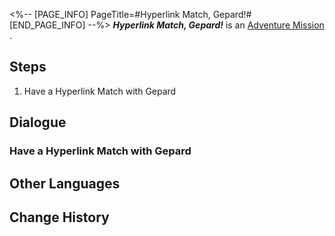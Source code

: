 <%-- [PAGE_INFO]
PageTitle=#Hyperlink Match, Gepard!#
[END_PAGE_INFO] --%>
{{Stub|Dialogue.}}
{{Mission Infobox
|id            = 8014127
|title         = 
|image         = <!--Mission Hyperlink Match, Gepard!.png-->
|type          = Adventure
|event_name    = 
|chapter       = 
|requirements  = 
* [[Adventure Mission]] ''[[Hyperlink Match, Wen Shiling!]]'' completed
* [[Adventure Mission]] ''[[Hyperlink Match, Julian!]]'' completed
* [[Adventure Mission]] ''[[Hyperlink Match, Dunn!]]'' completed
* [[Adventure Mission]] ''[[Hyperlink Match, Oleg!]]'' completed
|summary       = <!--official mission summary from Fate's Atlas-->
|characters    = Trailblazer
|startLocation = [[<!--starting world-->]] - [[<!--starting area-->]]
|world         = <!--starting world-->
|area          = <!--starting area-->
|prev          = Hyperlink Match, Oleg!
|next          = 
|rewards       = 
}}
'''''Hyperlink Match, Gepard!''''' is an [[Adventure Mission]]<!--in [world]-->.

==Steps==
# Have a Hyperlink Match with Gepard

<!--
==Gameplay Notes==

--><!--
==Trial Character==

-->
==Dialogue==
{{Stub Dialogue}}
===Have a Hyperlink Match with Gepard===
{{Mission Description|type=adventure|location=<!--to be added-->|The core gameplay loop behind Aetherium Wars is "dueling." Challenge different players and show your true strength!}}
{{Dialogue Start}}
:{{tx}}
{{Dialogue End}}

==Other Languages==
{{Other Languages
|en   = Hyperlink Match, Gepard!
|zhs  = 超链接对决！杰帕德
|zht  = 超連結對決！傑帕德
|ja   = ハイパーリンクバトル！ジェパード
|ko   = 하이퍼링크 대결! 게파드
|es   = Enfrentamiento de hipervínculos: Gepard
|fr   = Combat hyperlink&nbsp;: Gepard&nbsp;!
|ru   = Матч! Гепард!
|th   = ประลองไฮเปอร์ลิงก์กับ Gepard!
|vi   = Quyết Đấu Siêu Liên Kết! Gepard
|de   = Hyperlinkmatch, Gepard!
|id   = Duel Hyperlink, Gepard!
|pt   = Batalha de Hyperlink, Gepard!
}}

==Change History==
{{Change History|1.4}}
